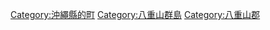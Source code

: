 {{Commonscat|Taketomi, Okinawa}}
{{Catmore}}

{{DEFAULTSORT:Taketomi}}
[[Category:沖繩縣的町|Category:沖繩縣的町]]
[[Category:八重山群島|Category:八重山群島]]
[[Category:八重山郡|Category:八重山郡]]